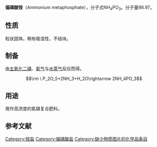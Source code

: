 {{Refimprove|time=2022-02-01T13:53:18+00:00}}
{{Chembox
| Name = 
| NameEn = 
| ImageFile = 
|  ImageSize = 
|  ImageAlt = 
| IUPACName = 
| IUPACNameZh = 
| OtherNames = 
| Section1 = {{Chembox Identifiers
|   CASNo = 13446-46-3
|   CASNo_Ref = {{cascite|correct|CAS}}
|   PubChem = 
|   SMILES =  }}
| Section2 = {{Chembox Properties
| N=1 | P=1 | H=4 | O=3
|   Appearance = 白色粉末<ref>[https://www.chemicalbook.com/ChemicalProductProperty_EN_CB3200241.htm Ammonium metaphosphate]. ChemicalBook.</ref>
|   Density = 
|   MeltingPt = 
|   BoilingPt = 
|   Solubility =  }}

}}
'''偏磷酸铵'''（Ammonium metaphosphate），分子式NH<sub>4</sub>PO<sub>3</sub>。分子量98.97。

==性质==
粒状固体。稍有吸湿性，不结块。

==制备==
由[[五氧化二磷|五氧化二磷]]、[[氨气|氨气]]与[[水蒸气|水蒸气]]反应而得。
:<math>\rm \ P_2O_5+2NH_3+H_2O\rightarrow 2NH_4PO_3</math>

==用途==
用作高浓度的氮磷复合肥料。

==参考文献==
{{reflist}}

[[Category:铵盐|Category:铵盐]]
[[Category:偏磷酸盐|Category:偏磷酸盐]]
[[Category:缺少物质图片的化学品条目|Category:缺少物质图片的化学品条目]]